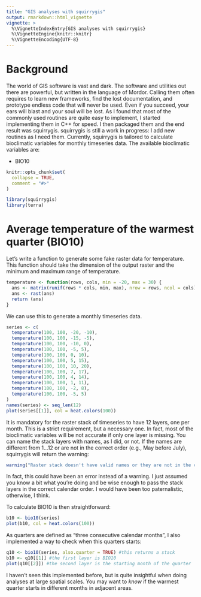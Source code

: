 ```yaml
---
title: "GIS analyses with squirrygis"
output: rmarkdown::html_vignette
vignette: >
  %\VignetteIndexEntry{GIS analyses with squirrygis}
  %\VignetteEngine{knitr::knitr}
  %\VignetteEncoding{UTF-8}
---
```


# Background

The world of GIS software is vast and dark.
The software and utilities out there are powerful, but written in the language of Mordor.
Calling them often requires to learn new frameworks, find the lost documentation, and prototype endless code that will never be used.
Even if you succeed, your ears will blast and your soul will be lost.
As I found that most of the commonly used routines are quite easy to implement, I started implementing them in C++ for speed.
I then packaged them and the end result was squirrygis.
squirrygis is still a work in progress: I add new routines as I need them.
Currently, squirrygis is tailored to calculate bioclimatic variables for monthly timeseries data.
The available bioclimatic variables are:

  - BIO10

```r
knitr::opts_chunk$set(
  collapse = TRUE,
  comment = "#>"
)
```

```r
library(squirrygis)
library(terra)
```

# Average temperature of the warmest quarter (BIO10)

Let's write a function to generate some fake raster data for temperature.
This function should take the dimension of the output raster and the minimum and maximum range of temperature.

```r
temperature <- function(rows, cols, min = -20, max = 30) {
  ans <- matrix(runif(rows * cols, min, max), nrow = rows, ncol = cols)
  ans <- rast(ans)
  return (ans)
}
```

We can use this to generate a monthly timeseries data.

```r
series <- c(
  temperature(100, 100, -20, -10),
  temperature(100, 100, -15, -5),
  temperature(100, 100, -10, 0),
  temperature(100, 100, -5, 5),
  temperature(100, 100, 0, 10),
  temperature(100, 100, 5, 15),
  temperature(100, 100, 10, 20),
  temperature(100, 100, 7, 17),
  temperature(100, 100, 4, 14),
  temperature(100, 100, 1, 11),
  temperature(100, 100, -2, 8),
  temperature(100, 100, -5, 5)
)
names(series) <- seq_len(12)
plot(series[[1]], col = heat.colors(100))
```

It is mandatory for the raster stack of timeseries to have 12 layers, one per month.
This is a strict requirement, but a necessary one.
In fact, most of the bioclimatic variables will be not accurate if only one layer is missing.
You can name the stack layers with names, as I did, or not.
If the names are different from 1...12 or are not in the correct order (e.g., May before July), squirrygis will return the warning:

```r
warning("Raster stack doesn't have valid names or they are not in the correct order")
```

In fact, this could have been an error instead of a warning.
I just assumed you know a bit what you're doing and be wise enough to pass the stack layers in the correct calendar order.
I would have been too paternalistic, otherwise, I think.

To calculate BIO10 is then straightforward:

```r
b10 <- bio10(series)
plot(b10, col = heat.colors(100))
```

As quarters are defined as "three consecutive calendar months", I also implemented a way to check when this quarters starts:

```r
q10 <- bio10(series, also.quarter = TRUE) #this returns a stack
b10 <- q10[[1]] #the first layer is BIO10
plot(q10[[2]]) #the second layer is the starting month of the quarter
```

I haven't seen this implemented before, but is quite insightful when doing analyses at large spatial scales.
You may want to *know* if the warmest quarter starts in different months in adjacent areas.
